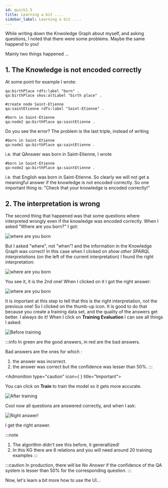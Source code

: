 ```yaml
---
id: quick1.5
title: Learning a bit ....
sidebar_label: Learning a bit ....
---
```



While writing down the Knwoledge Graph about myself, and asking questions, I noted that there were some problems. 
Maybe the same happend to you! 

Mainly two things happened ...

## 1. The Knowledge is not encoded correctly

At some point for example I wrote:

```
qa:birthPlace rdfs:label "born" .
qa:birthPlace skos:altLabel "birth place" .

#create node Saint-Etienne
qa:saintEtienne rdfs:label "Saint-Etienne" .

#born in Saint-Etienne
qa:node2 qa:birthPlace qa:saintEtienne . 
```


Do you see the error? The problem is the last triple, instead of writing
```
#born in Saint-Etienne
qa:node1 qa:birthPlace qa:saintEtienne . 
```


i.e. that QAnswer was born in Saint-Etienne, I wrote
```
#born in Saint-Etienne
qa:node2 qa:birthPlace qa:saintEtienne . 
```


i.e. that English was born in Saint-Etienne. So clearly we will not get a meaningful answer if
the knowledge is not encoded correctly. So one important thing is: "Check that your knowledge is encoded correctly!"


## 2. The interpretation is wrong
The second thing that happened was that some questions where interpreted wrongly even if the knowledge was encoded
correctly. When I asked "Where are you born?"
I got:

<Image src='/img/newUI/wrong-interpretation.png' alt='where are you born' />

But I asked "where", not "when"! and the information in the Knowledge Graph was correct!
In this case when I clicked on <i>show other SPARQL interpretations</i> (on the left of the current interpretation) I found the right interpretation:

<Image src='/img/newUI/wrong-interpretation-sparqllist.png' alt='where are you born' />

You see it, it is the 2nd one! When I clicked on it I got the right answer:

<Image src='/img/newUI/wrong-interpretation-found-good-one.png' alt='where are you born' />

It is important at this step to tell that this is the right interpretation, not the previous one! So
I clicked on the thumb-up icon. It is good to do that because you create a training
data set, and the quality of the answers get better. I always do it! When I click on <b>Training Evaluation</b>
I can see all things I asked:

<Image src='/img/newUI/before-training.png' alt='Before training' />


:::info
In green are the good answers, in red are the bad answers.

Bad answers are the ones for which :
1. the answer was incorrect.
2. the answer was correct but the confidence was lesser than 50%.
:::

<Admonition type="caution" icon={<InfoSvgIcon />
} title="Important">
    <p>
        You can click on <b>Train</b> to train the model so it gets more accurate.
    </p>
</Admonition>


<Image src='/img/newUI/after-training.png' alt='After training' />

Cool now all questions are answered correctly, and when I ask:

<Image src='/img/newUI/successful-training.png' alt='Right answer!' />


I get the right answer. 

:::note
1. The algorithm didn't see this before, it generallized!
2. In this KG there are 6 relations and you will need around 20 training examples
:::

:::caution
In production, there will be <i>No Answer</i> if the confidence of the QA system is lesser than 50% for the corresponding question.
:::


Now, let's learn a bit more how to use the UI...